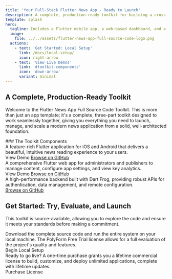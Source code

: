 ```yaml
---
title: 'Your Full-Stack Flutter News App - Ready to Launch'
description: A complete, production-ready toolkit for building a cross-platform news application.
template: splash
hero:
  tagline: Includes a Flutter mobile app, a web-based dashboard, and a powerful Dart Frog backend.
  image:
    file: ../../assets/flutter-news-app-full-source-code-logo.png
  actions:
    - text: 'Get Started: Local Setup'
      link: /docs/local-setup/
      icon: right-arrow
    - text: 'View Live Demos'
      link: '#toolkit-components'
      icon: 'down-arrow'
      variant: minimal
---
```



## A Complete, Production-Ready Toolkit

Welcome to the Flutter News App Full Source Code Toolkit. This is more than just an app template; it's a complete, three-part toolkit designed to work seamlessly together, giving you everything you need to launch, manage, and scale a modern news application from a solid, well-architected foundation.

<div id="toolkit-components">
	### The Toolkit Components
</div>

<CardGrid>
	<Card title="Mobile Client App" icon="phone">
		A feature-rich Flutter application for iOS and Android that delivers a
		beautiful, intuitive news reading experience to your users.
		<div
			style={{
				display: 'flex',
				gap: '1rem',
				marginTop: '1.5rem',
				alignItems: 'center',
			}}
		>
			<LinkButton
				href="https://flutter-news-app-full-source-code.github.io/flutter-news-app-mobile-client-full-source-code/"
				target="_blank"
			>
				View Demo
			</LinkButton>
			<a
				href="https://github.com/flutter-news-app-full-source-code/flutter-news-app-mobile-client-full-source-code"
				target="_blank"
			>
				Browse on GitHub
			</a>
		</div>
	</Card>
	<Card title="Web Dashboard" icon="laptop">
		A comprehensive Flutter web app for administrators and publishers to manage
		content, configure app settings, and view key analytics.
		<div
			style={{
				display: 'flex',
				gap: '1rem',
				marginTop: '1.5rem',
				alignItems: 'center',
			}}
		>
			<LinkButton
				href="https://flutter-news-app-full-source-code.github.io/flutter-news-app-web-dashboard-full-source-code/"
				target="_blank"
			>
				View Demo
			</LinkButton>
			<a
				href="https://github.com/flutter-news-app-full-source-code/flutter-news-app-web-dashboard-full-source-code"
				target="_blank"
			>
				Browse on GitHub
			</a>
		</div>
	</Card>
</CardGrid>
<div style={{ marginTop: '1rem' }}>
	<Card title="API Server" icon="cloud">
		A high-performance backend built with Dart Frog, providing robust APIs for
		authentication, data management, and remote configuration.
		<div
			style={{
				display: 'flex',
				gap: '1rem',
				marginTop: '1.5rem',
				alignItems: 'center',
			}}
		>
			<a
				href="https://github.com/flutter-news-app-full-source-code/flutter-news-app-api-server-full-source-code"
				target="_blank"
			>
				Browse on GitHub
			</a>
		</div>
	</Card>
</div>

## Get Started: Try, Evaluate, and Launch

This toolkit is source-available, allowing you to explore the code and ensure it meets your standards before making a commitment.

<CardGrid>
	<Card title="Start Your Free Trial" icon="laptop">
		Download the complete source code and run the entire system on your local
		machine. The PolyForm Free Trial license allows for a full evaluation of the project's
		quality and features.
		<div style={{ marginTop: '1.5rem' }}>
			<LinkButton href="/docs/local-setup/">Begin Local Setup</LinkButton>
		</div>
	</Card>
	<Card title="Purchase a Lifetime License" icon="rocket">
		Ready to go live? A one-time purchase grants you a lifetime commercial license to build,
		customize, and deploy unlimited applications, complete with lifetime
		updates.
		<div style={{ marginTop: '1.5rem' }}>
			<LinkButton
				href="https://github.com/sponsors/flutter-news-app-full-source-code"
				target="_blank"
			>
				Purchase License
			</LinkButton>
		</div>
	</Card>
</CardGrid>
